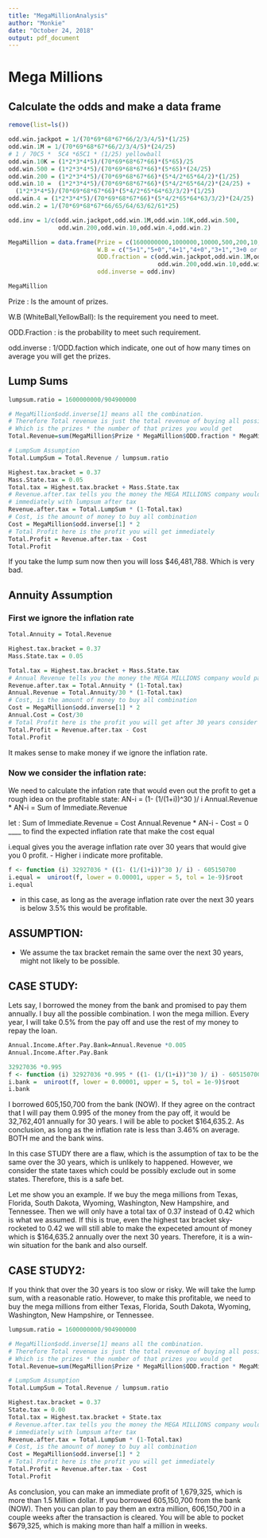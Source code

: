 ```yaml
---
title: "MegaMillionAnalysis"
author: "Monkie"
date: "October 24, 2018"
output: pdf_document
---
```

# Mega Millions

## Calculate the odds and make a data frame

```r
remove(list=ls())

odd.win.jackpot = 1/(70*69*68*67*66/2/3/4/5)*(1/25)
odd.win.1M = 1/(70*69*68*67*66/2/3/4/5)*(24/25)
# 1 / 70C5 *  5C4 *65C1 * (1/25) yellowball
odd.win.10K = (1*2*3*4*5)/(70*69*68*67*66)*(5*65)/25
odd.win.500 = (1*2*3*4*5)/(70*69*68*67*66)*(5*65)*(24/25)
odd.win.200 = (1*2*3*4*5)/(70*69*68*67*66)*(5*4/2*65*64/2)*(1/25)
odd.win.10 =  (1*2*3*4*5)/(70*69*68*67*66)*(5*4/2*65*64/2)*(24/25) + 
  (1*2*3*4*5)/(70*69*68*67*66)*(5*4/2*65*64*63/3/2)*(1/25)
odd.win.4 = (1*2*3*4*5)/(70*69*68*67*66)*(5*4/2*65*64*63/3/2)*(24/25)
odd.win.2 = 1/(70*69*68*67*66/65/64/63/62/61*25)

odd.inv = 1/c(odd.win.jackpot,odd.win.1M,odd.win.10K,odd.win.500,
              odd.win.200,odd.win.10,odd.win.4,odd.win.2)

MegaMillion = data.frame(Prize = c(1600000000,1000000,10000,500,200,10,4,2),
                         W.B = c("5+1","5+0","4+1","4+0","3+1","3+0 or 2+1","1+1","0+1"), 
                         ODD.fraction = c(odd.win.jackpot,odd.win.1M,odd.win.10K,odd.win.500,
                                          odd.win.200,odd.win.10,odd.win.4,odd.win.2),
                         odd.inverse = odd.inv)

MegaMillion

```

Prize : Is the amount of prizes.

W.B (WhiteBall,YellowBall): Is the requirement you need to meet.

ODD.Fraction : is the probability to meet such requirement.

odd.inverse : 1/ODD.faction which indicate, one out of how many times on average you will get the prizes.


## Lump Sums

```r
lumpsum.ratio = 1600000000/904900000

# MegaMillion$odd.inverse[1] means all the combination. 
# Therefore Total revenue is just the total revenue of buying all possible combination
# Which is the prizes * the number of that prizes you would get  
Total.Revenue=sum(MegaMillion$Prize * MegaMillion$ODD.fraction * MegaMillion$odd.inverse[1])

# LumpSum Assumption
Total.LumpSum = Total.Revenue / lumpsum.ratio 

Highest.tax.bracket = 0.37
Mass.State.tax = 0.05
Total.tax = Highest.tax.bracket + Mass.State.tax
# Revenue.after.tax tells you the money the MEGA MILLIONS company would pay you 
# immediately with lumpsum after tax
Revenue.after.tax = Total.LumpSum * (1-Total.tax) 
# Cost, is the amount of money to buy all combination
Cost = MegaMillion$odd.inverse[1] * 2
# Total Profit here is the profit you will get immediately
Total.Profit = Revenue.after.tax - Cost
Total.Profit
```

If you take the lump sum now then you will loss $46,481,788. Which is very bad.

## Annuity Assumption

### First we ignore the inflation rate

```r
Total.Annuity = Total.Revenue 

Highest.tax.bracket = 0.37
Mass.State.tax = 0.05

Total.tax = Highest.tax.bracket + Mass.State.tax
# Annual Revenue tells you the money the MEGA MILLIONS company would pay annually you after tax
Revenue.after.tax = Total.Annuity * (1-Total.tax) 
Annual.Revenue = Total.Annuity/30 * (1-Total.tax) 
# Cost, is the amount of money to buy all combination
Cost = MegaMillion$odd.inverse[1] * 2
Annual.Cost = Cost/30
# Total Profit here is the profit you will get after 30 years consider there is no inflation 
Total.Profit = Revenue.after.tax - Cost
Total.Profit
```

It makes sense to make money if we ignore the inflation rate.

### Now we consider the inflation rate:

We need to calculate the infation rate that would even out the profit to get a rough idea on the profitable state:
AN-i = (1- (1/(1+i))^30 )/ i
Annual.Revenue * AN-i = Sum of Immediate.Revenue

let : Sum of Immediate.Revenue = Cost
Annual.Revenue * AN-i - Cost = 0 ____ to find the expected inflation rate that make the cost equal

i.equal gives you the average inflation rate over 30 years that would give you 0 profit.
- Higher i indicate more profitable.
```r
f <- function (i) 32927036 * ((1- (1/(1+i))^30 )/ i) - 605150700
i.equal =  uniroot(f, lower = 0.00001, upper = 5, tol = 1e-9)$root
i.equal
```
- in this case, as long as the average inflation rate over the next 30 years is below 3.5% this would be profitable.

## ASSUMPTION:
- We assume the tax bracket remain the same over the next 30 years, might not likely to be possible.

## CASE STUDY:
Lets say, I borrowed the money from the bank and promised to pay them annually. I buy all the possible combination.
I won the mega million. Every year, I will take 0.5% from the pay off and use the rest of my money to repay the loan.
```r
Annual.Income.After.Pay.Bank=Annual.Revenue *0.005
Annual.Income.After.Pay.Bank

32927036 *0.995
f <- function (i) 32927036 *0.995 * ((1- (1/(1+i))^30 )/ i) - 605150700
i.bank =  uniroot(f, lower = 0.00001, upper = 5, tol = 1e-9)$root
i.bank
```

I borrowed 605,150,700 from the bank (NOW). If they agree on the contract that I will pay them 0.995 of the money from the pay off, it would be 32,762,401 annually for 30 years. I will be able to pocket $164,635.2. As conclusion, as long as the inflation rate is less than 3.46% on average. BOTH me and the bank wins. 

In this case STUDY there are a flaw, which is the assumption of tax to be the same over the 30 years, which is unlikely to happened. However, we consider the state taxes
which could be possibly exclude out in some states. Therefore, this is a safe bet. 

Let me show you an example. If we buy the mega millions from Texas, Florida, South Dakota, Wyoming, Washington, New Hampshire, and Tennessee. Then we will only have a total tax of 0.37 instead of 0.42 which is what we assumed. If this is true, even the highest tax bracket sky-rocketed to 0.42 we will still able to make the expeceted amount of money which is $164,635.2 annually over the next 30 years. Therefore, it is a win-win situation for the bank and also ourself.

## CASE STUDY2:
If you think that over the 30 years is too slow or risky. We will take the lump sum, with a reasonable ratio.
However, to make this profitable, we need to buy the mega millions from either Texas, Florida, South Dakota, Wyoming, Washington, New Hampshire, or Tennessee. 

```r
lumpsum.ratio = 1600000000/904900000

# MegaMillion$odd.inverse[1] means all the combination. 
# Therefore Total revenue is just the total revenue of buying all possible combination
# Which is the prizes * the number of that prizes you would get  
Total.Revenue=sum(MegaMillion$Prize * MegaMillion$ODD.fraction * MegaMillion$odd.inverse[1])

# LumpSum Assumption
Total.LumpSum = Total.Revenue / lumpsum.ratio 

Highest.tax.bracket = 0.37
State.tax = 0.00
Total.tax = Highest.tax.bracket + State.tax
# Revenue.after.tax tells you the money the MEGA MILLIONS company would pay you 
# immediately with lumpsum after tax
Revenue.after.tax = Total.LumpSum * (1-Total.tax) 
# Cost, is the amount of money to buy all combination
Cost = MegaMillion$odd.inverse[1] * 2
# Total Profit here is the profit you will get immediately
Total.Profit = Revenue.after.tax - Cost
Total.Profit
```

As conclusion, you can make an immediate profit of 1,679,325, which is more than 1.5 Million dollar. If you borrowed 605,150,700 from the bank (NOW). Then you can plan to pay them an extra million, 606,150,700 in a couple weeks after the transaction is cleared. You will be able to pocket $679,325, which is making more than half a million in weeks. 
